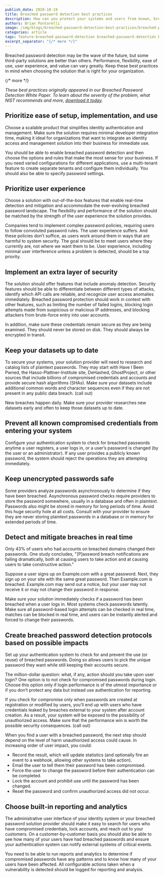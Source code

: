 ```yaml
---
publish_date: 2020-10-19 
title: Breached password detection best practices
description: How can you protect your systems and users from known, breached passwords?
authors: Brian Pontarelli
image: /img/blogs/breached-password-detection-best-practices/breached-password-detection-best-practices.png
categories: article
tags: feature-breached-password-detection breached-password-detection best-practices
excerpt_separator: "{/* more */}"
---
```


Breached password detection may be the wave of the future, but some third-party solutions are better than others. Performance, flexibility, ease of use, user experience, and value can vary greatly. Keep these best practices in mind when choosing the solution that is right for your organization.

{/* more */}

*These best practices originally appeared in our Breached Password Detection White Paper. To learn about the severity of the problem, what NIST recommends and more, [download it today](/resources/breached-password-detection-white-paper.pdf).*

## Prioritize ease of setup, implementation, and use

Choose a scalable product that simplifies identity authentication and management. Make sure the solution requires minimal developer integration time, making it ideal for organizations that want to integrate an identity access and management solution into their business for immediate use.

You should be able to enable breached password detection and then choose the options and rules that make the most sense for your business. If you need varied configurations for different applications, use a multi-tenant feature to create separate tenants and configure them individually. You should also be able to specify password settings.

## Prioritize user experience

Choose a solution with out-of-the-box features that enable real-time detection and mitigation and accommodate the ever-evolving breached password landscape. The flexibility and performance of the solution should be matched by the strength of the user experience the solution provides. 

Companies tend to implement complex password policies, requiring users to follow convoluted password rules. The user experience suffers. And these policies don’t suffice, as users work around them in ways that are harmful to system security. The goal should be to meet users where they currently are, not where we want them to be. User experience, including minimal user interference unless a problem is detected, should be a top priority.

## Implement an extra layer of security

The solution should offer features that include anomaly detection. Security features should be able to differentiate between different types of attacks, identify which API calls are reliable, and recognize user access anomalies immediately. Breached password protection should work in context with other features, such as limiting the number of failed logins, blocking login attempts made from suspicious or malicious IP addresses, and blocking attackers from brute-force entry into user accounts.

In addition, make sure these credentials remain secure as they are being examined. They should never be stored on disk. They should always be encrypted in transit.

## Keep your datasets up to date

To secure your systems, your solution provider will need to research and catalog lists of plaintext passwords. They may start with Have I Been Pwned, the Hasso-Plattner-Institute site, DeHashed, GhostProject, or other sources that include billions of compromised credentials and accounts and provide secure hash algorithms (SHAs). Make sure your datasets include additional common words and character sequences even if they are not present in any public data breach. (call out)

New breaches happen daily. Make sure your provider researches new datasets early and often to keep those datasets up to date.

## Prevent all known compromised credentials from entering your system 

Configure your authentication system to check for breached passwords anytime a user registers, a user logs in, or a user’s password is changed (by the user or an administrator). If any user provides a publicly known password, the system should reject the operations they are attempting immediately.

## Keep unencrypted passwords safe

Some providers analyze passwords asynchronously to determine if they have been breached. Asynchronous password checks require providers to store the password somewhere, usually in a database and often in plaintext. Passwords also might be stored in memory for long periods of time. Avoid this huge security hole at all costs. Consult with your provider to ensure they are never storing plaintext passwords in a database or in memory for extended periods of time.

## Detect and mitigate breaches in real time
Only 43% of users who had accounts on breached domains changed their passwords. One study concludes, "[P]assword breach notifications are failing dramatically, both at causing users to take action and at causing users to take constructive action."

Suppose a user signs up on Example.com with a great password. Next, they sign up on your site with the same great password. Then Example.com is breached. Example.com may send out a notice, but your user may not receive it or may not change their password in response.

Make sure your solution immediately checks if a password has been breached when a user logs in. Most systems check passwords latently. Make sure all password-based login attempts can be checked in real time, matches can be blocked in real time, and users can be instantly alerted and forced to change their passwords.

## Create breached password detection protocols based on possible impacts

Set up your authentication system to check for and prevent the use (or reuse) of breached passwords. Doing so allows users to pick the unique password they want while still keeping their accounts secure.

The million-dollar question: what, if any, action should you take upon user login? One option is to not check for compromised passwords during login. Choose this option only if login performance is of the utmost importance or if you don’t protect any data but instead use authentication for reporting.

If you check for compromise only when passwords are created at registration or modified by users, you’ll end up with users who have credentials leaked by breaches external to your system after account creation. As a result, your system will be exposed to the possibility of unauthorized access. Make sure that the performance win is worth the possible security consequences. (call out)

When you find a user with a breached password, the next step should depend on the level of harm unauthorized access could cause. In increasing order of user impact, you could:

* Record the result, which will update statistics (and optionally fire an event to a webhook, allowing other systems to take action).
* Email the user to tell them their password has been compromised.
* Force the user to change the password before their authentication can be completed.
* Lock the account and prohibit use until the password has been changed.
* Reset the password and confirm unauthorized access did not occur.

## Choose built-in reporting and analytics

The administrative user interface of your identity system or your breached password solution provider should make it easy to search for users who have compromised credentials, lock accounts, and reach out to your customers. On a customer-by-customer basis you should also be able to see how many of your users have had breached passwords and ensure your authentication system can notify external systems of critical events.

You need to be able to run reports and analytics to determine if compromised passwords have any patterns and to know how many of your users have been affected. All configurable actions taken when a vulnerability is detected should be logged for reporting and analysis.

